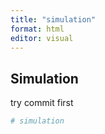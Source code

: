 ```yaml
---
title: "simulation"
format: html
editor: visual
---
```


## Simulation

try commit first

```r
# simulation
```

